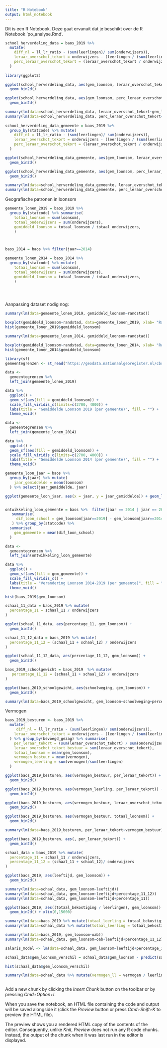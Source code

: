 ```yaml
---
title: "R Notebook"
output: html_notebook
---
```


Dit is een R Notebook. Deze gaat ervanuit dat je beschikt over de R Notebook 'po_analyse.Rmd'. 


```r
school_herverdeling_data = baos_2019 %>% 
  mutate(
    diff_nl = ll_lr_ratio - (sum(leerlingen)/ sum(onderwijzers)),
    leraar_overschot_tekort = onderwijzers - (leerlingen / (sum(leerlingen) / sum(onderwijzers))),
    perc_leraar_overschot_tekort = (leraar_overschot_tekort / onderwijzers) * 100
  )
  
library(ggplot2)  

ggplot(school_herverdeling_data, aes(gem_loonsom, leraar_overschot_tekort)) +
  geom_bin2d()

ggplot(school_herverdeling_data, aes(gem_loonsom, perc_leraar_overschot_tekort)) +
  geom_bin2d()

summary(lm(data=school_herverdeling_data, leraar_overschot_tekort~gem_loonsom))
summary(lm(data=school_herverdeling_data, perc_leraar_overschot_tekort~gem_loonsom))
  
school_herverdeling_data_gemeente = baos_2019 %>% 
  group_by(statcode) %>% mutate(
    diff_nl = ll_lr_ratio - (sum(leerlingen)/ sum(onderwijzers)),
    leraar_overschot_tekort = onderwijzers - (leerlingen / (sum(leerlingen) / sum(onderwijzers))),
    perc_leraar_overschot_tekort = (leraar_overschot_tekort / onderwijzers) * 100
  )

ggplot(school_herverdeling_data_gemeente, aes(gem_loonsom, leraar_overschot_tekort)) +
  geom_bin2d()

ggplot(school_herverdeling_data_gemeente, aes(gem_loonsom, perc_leraar_overschot_tekort)) +
  geom_bin2d()

summary(lm(data=school_herverdeling_data_gemeente, leraar_overschot_tekort~gem_loonsom))
summary(lm(data=school_herverdeling_data_gemeente, perc_leraar_overschot_tekort~gem_loonsom))


```
Geografische patronen in loonsom
```r
gemeente_lonen_2019 = baos_2019 %>% 
  group_by(statcode) %>% summarise(
    totaal_loonsom = sum(loonsom), 
    totaal_onderwijzers = sum(onderwijzers),
    gemiddeld_loonsom = totaal_loonsom / totaal_onderwijzers,
    )



baos_2014 = baos %>% filter(jaar==2014)

gemeente_lonen_2014 = baos_2014 %>% 
  group_by(statcode) %>% mutate(
    totaal_loonsom = sum(loonsom), 
    totaal_onderwijzers = sum(onderwijzers),
    gemiddeld_loonsom = totaal_loonsom / totaal_onderwijzers,
    )


  
```

Aanpassing dataset nodig nog: 
```r
summary(lm(data=gemeente_lonen_2019, gemiddeld_loonsom~randstad))

boxplot(gemiddeld_loonsom~randstad, data=gemeente_lonen_2019, xlab= "Randstad", ylab="Gemiddeld Loon")
hist(gemeente_lonen_2019$gemiddeld_loonsom)

summary(lm(data=gemeente_lonen_2014, gemiddeld_loonsom~randstad))

boxplot(gemiddeld_loonsom~randstad, data=gemeente_lonen_2014, xlab= "Randstad", ylab="Gemiddeld Loon")
hist(gemeente_lonen_2014$gemiddeld_loonsom)
```



```r
library(sf)
gemeentegrenzen <- st_read("https://geodata.nationaalgeoregister.nl/cbsgebiedsindelingen/wfs?request=GetFeature&service=WFS&version=2.0.0&typeName=cbs_gemeente_2019_gegeneraliseerd&outputFormat=json")

data <-
  gemeentegrenzen %>%
  left_join(gemeente_lonen_2019)

data %>%
  ggplot() +
  geom_sf(aes(fill = gemiddeld_loonsom)) +
  scale_fill_viridis_c(limits=c(2700, 4000)) +
  labs(title = "Gemiddelde Loonsom 2019 (per gemeente)", fill = "") +
  theme_void()

data <-
  gemeentegrenzen %>%
  left_join(gemeente_lonen_2014)

data %>%
  ggplot() +
  geom_sf(aes(fill = gemiddeld_loonsom)) +
  scale_fill_viridis_c(limits=c(2700, 4000)) +
  labs(title = "Gemiddelde Loonsom 2014 (per gemeente)", fill = "") +
  theme_void()

```


```r
gemeente_loon_jaar = baos %>% 
  group_by(jaar) %>% mutate(
    jaar_gemiddelde = mean(loonsom)
  ) %>% select(jaar_gemiddelde, jaar)

ggplot(gemeente_loon_jaar, aes(x = jaar, y = jaar_gemiddelde)) + geom_line() + theme_minimal() 


ontwikkeling_loon_gemeente = baos %>%  filter(jaar == 2014 | jaar == 2019) %>% group_by(statcode, brin)  %>%
   summarise(
     dif_loon_school = gem_loonsom[jaar==2019] - gem_loonsom[jaar==2014] 
   ) %>% group_by(statcode) %>%
  summarise(
    gem_gemeente = mean(dif_loon_school)
  )

data <-
  gemeentegrenzen %>%
  left_join(ontwikkeling_loon_gemeente)

data %>%
  ggplot() +
  geom_sf(aes(fill = gem_gemeente)) +
  scale_fill_viridis_c() +
  labs(title = "Verandering Loonsom 2014-2019 (per gemeente)", fill = "") +
  theme_void()

```
```r
hist(baos_2019$gem_loonsom)

schaal_11_data = baos_2019 %>% mutate(
  percentage_11 = schaal_11 / onderwijzers
) 

ggplot(schaal_11_data, aes(percentage_11, gem_loonsom)) +
  geom_bin2d()

schaal_11_12_data = baos_2019 %>% mutate(
  percentage_11_12 = (schaal_11 + schaal_12) / onderwijzers
) 

ggplot(schaal_11_12_data, aes(percentage_11_12, gem_loonsom)) +
  geom_bin2d()

```

```r
baos_2019_schoolgewicht = baos_2019  %>% mutate(
   percentage_11_12 = (schaal_11 + schaal_12) / onderwijzers
)

ggplot(baos_2019_schoolgewicht, aes(schoolweging, gem_loonsom)) +
  geom_bin2d()

summary(lm(data=baos_2019_schoolgewicht, gem_loonsom~schoolweging+percentage_11_12))


```

Vermogen
```r

baos_2019_besturen <- baos_2019 %>% 
  mutate(
     diff_nl = ll_lr_ratio - (sum(leerlingen)/ sum(onderwijzers)),
    leraar_overschot_tekort = onderwijzers - (leerlingen / (sum(leerlingen) / sum(onderwijzers)))
  ) %>% group_by(bevoegd_gezag) %>% summarise(
    per_leraar_tekort = (sum(leraar_overschot_tekort) / sum(onderwijzers)) *100,
    leraar_overschot_tekort_bestuur = sum(leraar_overschot_tekort), 
    totaal_loonsom = mean(gem_loonsom),
    vermogen_bestuur = mean(vermogen),
    vermogen_leerling = sum(vermogen)/sum(leerlingen)
  ) 

ggplot(baos_2019_besturen, aes(vermogen_bestuur, per_leraar_tekort)) +
  geom_bin2d()

ggplot(baos_2019_besturen, aes(vermogen_leerling, per_leraar_tekort)) +
  geom_bin2d()

ggplot(baos_2019_besturen, aes(vermogen_bestuur, leraar_overschot_tekort_bestuur)) +
  geom_bin2d()

ggplot(baos_2019_besturen, aes(vermogen_bestuur, totaal_loonsom)) +
  geom_bin2d()

summary(lm(data=baos_2019_besturen, per_leraar_tekort~vermogen_bestuur))

ggplot(baos_2019_besturen, aes(, per_leraar_tekort)) +
  geom_bin2d()


```

```r
schaal_data = baos_2019 %>% mutate(
  percentage_11 = schaal_11 / onderwijzers,
  percentage_11_12 = (schaal_11 + schaal_12)/ onderwijzers
) 

ggplot(baos_2019, aes(leeftijd, gem_loonsom)) +
  geom_bin2d()

summary(lm(data=schaal_data, gem_loonsom~leeftijd))
summary(lm(data=schaal_data, gem_loonsom~leeftijd+percentage_11_12))
summary(lm(data=schaal_data, gem_loonsom~leeftijd+percentage_11))

ggplot(baos_2019, aes((totaal_bekostiging / leerlingen), gem_loonsom)) +
  geom_bin2d() + xlim(0,15000)

summary(lm(data=baos_2019 %>% mutate(totaal_leerling = totaal_bekostiging / leerlingen), gem_loonsom~totaal_leerling))
summary(lm(data=schaal_data %>% mutate(totaal_leerling = totaal_bekostiging / leerlingen), gem_loonsom~totaal_leerling+leeftijd+percentage_11_12))

summary(lm(data=baos_2019, gem_loonsom~oab))
summary(lm(data=schaal_data, gem_loonsom~oab+leeftijd+percentage_11_12))

salaris_model <- lm(data=schaal_data, gem_loonsom~leeftijd+percentage_11_12)

schaal_data$gem_loonsom_verschil = schaal_data$gem_loonsom - predict(salaris_model, schaal_data)

hist(schaal_data$gem_loonsom_verschil)

summary(lm(data=schaal_data %>% mutate(vermogen_ll = vermogen / leerlingen), gem_loonsom_verschil~vermogen_ll))



```



Add a new chunk by clicking the *Insert Chunk* button on the toolbar or by pressing *Cmd+Option+I*.

When you save the notebook, an HTML file containing the code and output will be saved alongside it (click the *Preview* button or press *Cmd+Shift+K* to preview the HTML file). 

The preview shows you a rendered HTML copy of the contents of the editor. Consequently, unlike *Knit*, *Preview* does not run any R code chunks. Instead, the output of the chunk when it was last run in the editor is displayed.

